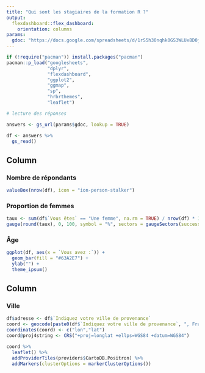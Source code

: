 ```yaml
---
title: "Qui sont les stagiaires de la formation R ?"
output: 
  flexdashboard::flex_dashboard:
    orientation: columns
params: 
  gdoc: "https://docs.google.com/spreadsheets/d/1rS5h30nqhk0GS3WLUxBD0jY0u3-Qzm7YC8IpflcAptU/edit?usp=sharing"
---
```



```r
if (!require("pacman")) install.packages("pacman")
pacman::p_load("googlesheets",
               "dplyr",
               "flexdashboard",
               "ggplot2",
               "ggmap",
               "sp",
               "hrbrthemes",
               "leaflet")

# lecture des réponses

answers <- gs_url(params$gdoc, lookup = TRUE)

df <- answers %>% 
  gs_read()

```



Column
-----------------------------------------------------------------------

### Nombre de répondants {.value-box}

```r
valueBox(nrow(df), icon = "ion-person-stalker")

```


### Proportion de femmes

```r

taux <- sum(df$`Vous êtes` == "Une femme", na.rm = TRUE) / nrow(df) * 100
gauge(round(taux), 0, 100, symbol = "%", sectors = gaugeSectors(success = c(50,100), warning = c(0, 49)))

```

### Âge

```r
ggplot(df, aes(x = `Vous avez :`)) +
  geom_bar(fill = "#63A2E7") +
  ylab("") +
  theme_ipsum()

```

Column
-----------------------------------------------------------

### Ville 

```r
df$adresse <- df$`Indiquez votre ville de provenance`
coord <- geocode(paste0(df$`Indiquez votre ville de provenance`, ", France"))
coordinates(coord) <- c("lon","lat")
coord@proj4string <- CRS("+proj=longlat +ellps=WGS84 +datum=WGS84")

coord %>% 
  leaflet() %>% 
  addProviderTiles(providers$CartoDB.Positron) %>% 
  addMarkers(clusterOptions = markerClusterOptions())

```

